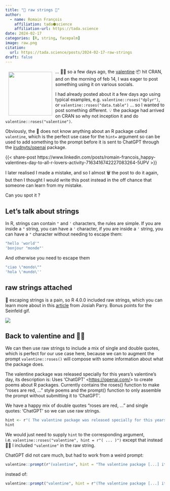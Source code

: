 ```yaml
---
title: "🥩 raw strings 🧶"
author:
  - name: Romain François
    affiliation: tada⬢science
    affiliation-url: https://tada.science
date: 2024-02-17
categories: [R, string, facepalm]
image: raw.png
citation: 
  url: https://tada.science/posts/2024-02-17-raw-strings
draft: false
---
```


<img src="raw.png" align="left" height="138" style="margin: 10px"/>

... 🤦‍♂️ so a few days ago, the [valentine](valentine.tada.science) 📦 hit CRAN, and on the morning of feb 14, I was eager to post something using it on various socials.

I had already posted about it a few days ago using typical examples, e.g. `valentine::roses("dplyr")`, or `valentine::roses("data.table")` ... so I wanted to post something different. 💡 the package had arrived on CRAN so why not inception it and do `valentine::roses("valentine")`.

Obviously, the 🤖 does not know anything about an R package called `valentine`, which is the perfect use case for the `hint=` argument so can be used to add something to the prompt before it is sent to ChatGPT through the [irudnyts/openai](https://irudnyts.github.io/openai/) package.

{{< share-post https://www.linkedin.com/posts/romain-francois_happy-valentines-day-to-all-r-lovers-activity-7163416742227083264-5UPV >}}

I later realised I made a mistake, and so I almost 🗑️ the post to do it again, but then I thought I would write this post instead in the off chance that someone can learn from my mistake.

Can you spot it ?

## Let's talk about strings

In R, strings can contain `"` and `'` characters, the rules are simple. If you are inside a `"` string, you can have a `'` character, if you are inside a `'` string, you can have a `"` character without needing to escape them:

```r
"hello 'world'"
'bonjour "monde"'
```

And otherwise you need to escape them

```r
"ciao \"mondo\""
'hola \'mundo\''
```

## raw strings attached

🤢 escaping strings is a pain, so R 4.0.0 included raw strings, which you can learn more about in this [article](https://josiahparry.com/posts/2023-01-19-raw-strings-in-r.html) from Josiah Parry. Bonus points for the Seinfeld gif.

![](r400.png)

## Back to valentine and 🤦‍♂️

We can then use raw strings to include a mix of single and double quotes, which is perfect for our use case here, because we can to augment the prompt `valentine::roses()` will compose with some information about what the package does.

::: callout-tip
The valentine package was released specially for this years's valentine's day, its description is: Uses 'ChatGPT' \<<https://openai.com/>\> to create poems about R packages. Currently contains the roses() function to make "roses are red, ..." style poems and the prompt() function to only assemble the prompt without submitting it to 'ChatGPT'.
:::

We have a happy mix of double quotes "roses are red, ..." and single quotes: 'ChatGPT' so we can use raw strings.

```r
hint <- r"( The valentine package was released specially for this years's valentine's day, its description is: Uses 'ChatGPT' <https://openai.com/> to create poems about R packages. Currently contains the roses() function to make "roses are red, ..." style poems and the prompt() function to only assemble the prompt without submitting it to 'ChatGPT'. )"
hint
```

We would just need to supply `hint` to the corresponding argument, i.e. `valentine::roses("valentine", hint = r"( ... )")` except that instead 🤦‍♂️ I included `"valentine"` in the raw string.

ChatGPT did not care much, but had to work from a weird prompt:

```r
valentine::prompt(r"(valentine", hint = "The valentine package [...] it to 'ChatGPT'.))")
```

instead of:

```r
valentine::prompt("valentine", hint = r"(The valentine package [...] it to 'ChatGPT'.))")
```

